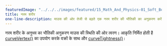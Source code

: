 ```yaml
---
featuredImage: "../../../images/featured/15_Math_And_Physics-01_Soft_Body-thumbnail.png"
title: नरम शरीर
one-line-description: माउस की ओर तेजी से बढ़ते एक नरम शरीर की भौतिकी का अनुकरण करें।
---
```


नरम शरीर के अनुभव का भौतिकी अनुकरण
माउस की स्थिति की ओर त्वरण। आकृति निर्मित होती है
<a href='https://p5js.org/reference/#/p5/curveVertex'>curveVertex()</a> का उपयोग करके वक्रों के साथ
और <a href='https://p5js.org/reference/#/p5/curveTightness'>curveTightness()</a>।
